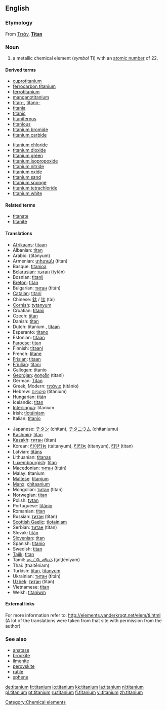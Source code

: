 ==English==

{{elements|Ti|scandium|Sc|vanadium|V}}
===Etymology===
From {{Gr.}} [[Τιτάν]], '''[[Titan]]'''

===Noun===
{{en-noun|-}}
{{wikipedia}}

# a metallic chemical element (''symbol'' Ti) with an [[atomic number]] of 22.

====Derived terms====
{{top2}}
*[[cuprotitanium]]
*[[ferrocarbon titanium]]
*[[ferrotitanium]]
*[[manganotitanium]]
*[[titan-]], [[titano-]]
*[[titania]]<!--sic-->
*[[titanic]]<!--sic-->
*[[titaniferous]]
*[[titanious]]
*[[titanium bromide]]
*[[titanium carbide]]
{{mid2}}
*[[titanium chloride]]
*[[titanium dioxide]]
*[[titanium green]]
*[[titanium isopropoxide]]
*[[titanium nitride]]
*[[titanium oxide]]
*[[titanium sand]]
*[[titanium sponge]]
*[[titanium tetrachloride]]
*[[titanium white]]
{{bottom}}

====Related terms====
*[[titanate]]
*[[titanite]]

====Translations====
{{top}}
*[[Afrikaans]]: [[titaan]]
*Albanian: [[titan]]
*Arabic: {{ARchar|[[تيتانيوم]]}} (titányum) {{m}}
*Armenian: [[տիտան]] (titan)
*Basque: [[titanioa]]
*[[Belarusian]]: [[тытан]] (tytán) {{m}}
*Bosnian: [[titanij]]
*[[Breton]]: [[titan]]
*Bulgarian: [[титан]] (titán) {{m}}
*[[Catalan]]: [[titani]]
*Chinese: [[鈦]] / [[钛]] (tài)
*[[Cornish]]: [[tytanyum]]
*Croatian: [[titanij]]
*Czech: [[titan]]
*Danish: [[titan]]
*Dutch: titanium {{n}}, [[titaan]] {{n}}
*Esperanto: [[titano]]
*Estonian: [[titaan]]
*[[Faroese]]: [[titan]]
*Finnish: [[titaani]]
*French: [[titane]] {{m}}
*[[Frisian]]: [[titaan]]
*[[Friulian]]: [[titani]]
*[[Gallegan]]: [[titanio]]
*[[Georgian]]: [[ტიტანი]] (titani)
*German: [[Titan]] {{n}}
*Greek, Modern: [[τιτάνιο]] (titánio) {{n}}
*Hebrew: [[טיטניום]] (titánium)
*Hungarian: [[titán]]
*Icelandic: [[titan]]
*[[Interlingua]]: titanium
*Irish: [[tíotáiniam]]
*Italian: [[titanio]] {{m}}
{{mid}}
*Japanese: [[チタン]] (chitan), [[チタニウム]] (chitaniumu)
*[[Kashmiri]]: [[titan]]
*[[Kazakh]]: [[титан]] (titan)
*Korean: [[타이타늄]] (taitanyum), [[티타늄]] (titanyum), [[티탄]] (titan)
*Latvian: [[titāns]]
*Lithuanian: [[titanas]]
*[[Luxembourgish]]: [[titan]]
*Macedonian: [[титан]] (titán) {{m}}
*Malay: titanium
*[[Maltese]]: [[titanjum]]
*[[Manx]]: [[çhitaanium]]
*Mongolian: [[титан]] (titan)
*Norwegian: [[titan]]
*Polish: [[tytan]] {{m}}
*Portuguese: [[titânio]] {{m}}
*Romanian: [[titan]] {{n}}
*Russian: [[титан]] (titán) {{m}}
*[[Scottish Gaelic]]: [[tìotainiam]]
*Serbian: [[титан]] (titan) {{m}}
*Slovak: [[titán]]
*[[Slovenian]]: [[titan]]
*Spanish: [[titanio]] {{m}}
*Swedish: [[titan]]
*[[Tajik]]: [[titan]]
*Tamil: [[டைட்டேனியம்]] (ţaiţţēniyam)
*Thai: {{THchar|[[ไทเทเนียม]]}} (thaitēniam)
*Turkish: [[titan]], [[titanyum]]
*Ukrainian: [[титан]] (titán) {{m}}
*[[Uzbek]]: [[титан]] (titan)
*Vietnamese: [[titan]]
*Welsh: [[titaniwm]]
{{bottom}}

====External links====
For more information refer to:
http://elements.vanderkrogt.net/elem/ti.html
(A lot of the translations were taken from that site with permission from the author)

===See also===
*[[anatase]]
*[[brookite]]
*[[ilmenite]]
*[[perovskite]]
*[[rutile]]
*[[sphene]]

[[Category:Chemical elements]]

[[de:titanium]]
[[fr:titanium]]
[[io:titanium]]
[[kk:titanium]]
[[la:titanium]]
[[nl:titanium]]
[[pl:titanium]]
[[pt:titanium]]
[[ru:titanium]]
[[fi:titanium]]
[[vi:titanium]]
[[zh:titanium]]